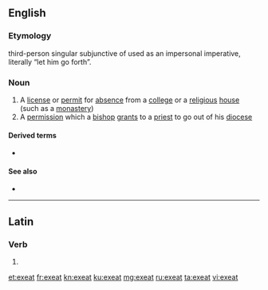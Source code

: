 ==English==

===Etymology===
{{etyl|la|en}} third-person singular subjunctive of {{m|la|exeō||depart}} used as an impersonal imperative, literally “let him go forth”.

===Noun===
{{en-noun}}

# A [[license]] or [[permit]] for [[absence]] from a [[college]] or a [[religious]] [[house]] (such as a [[monastery]])
# A [[permission]] which a [[bishop]] [[grant]]s to a [[priest]] to go out of his [[diocese]]

====Derived terms====
* {{l|en|ne exeat}}

====See also====
* {{l|en|absit}}

----

==Latin==

===Verb===
{{la-verb-form|exeat}}

# {{inflection of|exeō||3|s|pres|actv|subj|lang=la}}

[[et:exeat]]
[[fr:exeat]]
[[kn:exeat]]
[[ku:exeat]]
[[mg:exeat]]
[[ru:exeat]]
[[ta:exeat]]
[[vi:exeat]]